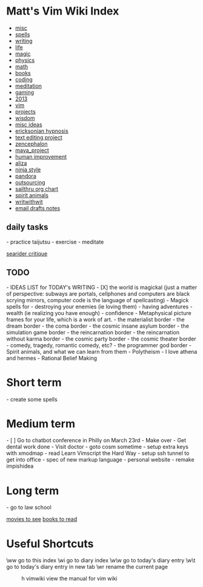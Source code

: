 = Matt's Vim Wiki Index =

* [[misc]]
* [[spells]]
* [[writing]]
* [[life]]
* [[magic]]
* [[physics]]
* [[math]]
* [[books]]
* [[coding]]
* [[meditation]]
* [[gaming]]
* [[2013]]
* [[vim]]
* [[projects]]
* [[wisdom]]
* [[misc ideas]]
* [[ericksonian hypnosis]]
* [[text editing project]]
* [[zencephalon]]
* [[maya_project]]
* [[human improvement]]
* [[aliza]]
* [[ninja style]]
* [[pandora]]
* [[outsourcing]]
* [[sailthru org chart]]
* [[spirit animals]]
* [[writwithwit]]
* [[email drafts notes]]

== daily tasks == 
- practice taijutsu
- exercise
- meditate

[[searider critique]]

== TODO ==
- IDEAS LIST for TODAY's WRITING
- [X] the world is magickal (just a matter of perspective: subways are portals, cellphones and computers are black scrying mirrors, computer code is the language of spellcasting)
- Magick spells for
-       destroying your enemies (ie loving them)
-       having adventures
-       wealth (ie realizing you have enough)
-       confidence
- Metaphysical picture frames for your life, which is a work of art.
-       the materialist border
-       the dream border
-       the coma border
-       the cosmic insane asylum border
-       the simulation game border
-       the reincarnation border
-       the reincarnation without karma border
-       the cosmic party border
-       the cosmic theater border
-               comedy, tragedy, romantic comedy, etc?
-       the programmer god border
- Spirit animals, and what we can learn from them
- Polytheism
-       I love athena and hermes
- Rational Belief Making

= Short term =
- create some spells

= Medium term = 
- [ ] Go to chatbot conference in Philly on March 23rd
- Make over
- Get dental work done
- Visit doctor
- goto cosm sometime
- setup extra keys with xmodmap
- read Learn Vimscript the Hard Way
- setup ssh tunnel to get into office
- spec of new markup language
- personal website
- remake impishidea

= Long term = 
- go to law school

[[movies to see]]
[[books to read]]

= Useful Shortcuts =

\ww             go to this index
\wi             go to diary index
\w\w            go to today's diary entry
\w\t            go to today's diary entry in new tab
\wr             rename the current page
:h vimwiki      view the manual for vim wiki
